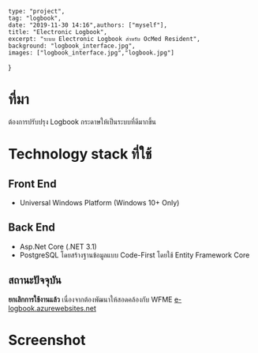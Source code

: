 
	type: "project",
	tag: "logbook",
	date: "2019-11-30 14:16",authors: ["myself"],
	title: "Electronic Logbook",
	excerpt: "ระบบ Electronic Logbook สำหรับ OcMed Resident",
	background: "logbook_interface.jpg",
	images: ["logbook_interface.jpg","logbook.jpg"]
}

# ที่มา

ต้องการปรับปรุง Logbook กระดาษให้เป็นระบบที่ดีมากขึ้น

# Technology stack ที่ใช้
## Front End

- Universal Windows Platform (Windows 10+ Only)

## Back End

- Asp.Net Core (.NET 3.1)
- PostgreSQL โดยสร้างฐานข้อมูลแบบ Code-First โดยใช้ Entity Framework Core

## สถานะปัจจุบัน

**ยกเลิกการใช้งานแล้ว** เนื่องจากต้องพัฒนาให้สอดคล้องกับ WFME
[e-logbook.azurewebsites.net](https://e-logbook.azurewebsites.net/)

# Screenshot

<GatsbyImage image={props.images[1].childImageSharp.gatsbyImageData} alt="poster" />

